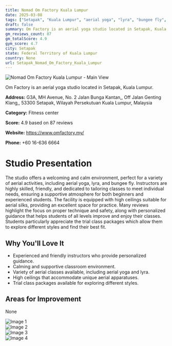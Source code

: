 ```yaml
---
title: Nomad Om Factory Kuala Lumpur
date: 2025-03-08
tags: ["Setapak", "Kuala Lumpur", "aerial yoga", "lyra", "bungee fly", "supportive atmosphere", "variety of classes", "Setapak"]  
draft: false
summary: Om Factory is an aerial yoga studio located in Setapak, Kuala Lumpur.
gm_reviews_count: 87
gm_totalScore: 4.9
gym_score: 4.7
city: Setapak
state: Federal Territory of Kuala Lumpur
country: None
url: Setapak_Nomad_Om_Factory_Kuala_Lumpur
---
```


<div className="aspect-[16/9] relative my-8">
  <img 
    src="https://lh5.googleusercontent.com/p/AF1QipN1tPLpWvdelbeSKw1D_FDVTI13E9dX9m_JfgYy=w1920-h1080-k-no"
    alt="Nomad Om Factory Kuala Lumpur - Main View"
    className="object-cover absolute inset-0 w-full h-full rounded-lg"
  />
</div>

Om Factory is an aerial yoga studio located in Setapak, Kuala Lumpur.

**Address:** G3A, MH Avenue, No. 2 Jalan Bunga Kantan,, Off Jalan Genting Klang,, 53300 Setapak, Wilayah Persekutuan Kuala Lumpur, Malaysia

**Category:** Fitness center

**Score:** 4.9 based on 87 reviews

**Website:** https://www.omfactory.my/

**Phone:** +60 16-636 6664

# Studio Presentation

The studio offers a welcoming and calm environment, perfect for a variety of aerial activities, including aerial yoga, lyra, and bungee fly. Instructors are highly skilled, friendly, and dedicated to tailoring classes to meet individual needs, ensuring a supportive atmosphere for both beginners and experienced students. The facility is equipped with high ceilings suitable for aerial silks, providing an excellent space for practice. Many reviews highlight the focus on proper technique and safety, along with personalized guidance that helps students of all levels improve and enjoy their classes. Students particularly appreciate the trial class packages which allow them to explore different styles and find their best fit.

## Why You'll Love It

- Experienced and friendly instructors who provide personalized guidance.
- Calming and supportive classroom environment.
- Variety of aerial classes available, including aerial yoga and lyra.
- High ceilings that accommodate unique aerial apparatuses.
- Trial class packages available for exploring different styles.

## Areas for Improvement

None

<div className="grid grid-cols-1 xl:grid-cols-2 gap-4 my-8">
<div className="aspect-[4/3] relative"><img src="https://lh3.googleusercontent.com/p/AF1QipNufLOLoZBlpGBSJ1HT1jWBwSXrGbBaypywz7Bt=w1920-h1080-k-no" alt="Image 1" className="object-cover absolute inset-0 w-full h-full rounded-lg" /></div>
<div className="aspect-[4/3] relative"><img src="https://lh5.googleusercontent.com/p/AF1QipNGkj6OaQ3igQJGTMIoUxZnGFOSYKPECuY8b8qR=w1920-h1080-k-no" alt="Image 2" className="object-cover absolute inset-0 w-full h-full rounded-lg" /></div>
<div className="aspect-[4/3] relative"><img src="https://lh5.googleusercontent.com/p/AF1QipPR9CFosHgnUWq9Re2XeyDoKb-Emo-XEQXMgXr0=w1920-h1080-k-no" alt="Image 3" className="object-cover absolute inset-0 w-full h-full rounded-lg" /></div>
<div className="aspect-[4/3] relative"><img src="https://lh5.googleusercontent.com/p/AF1QipMt3IPEr5_w1AdQVfTorK0HsKQYUKBzNRn3YgKx=w1920-h1080-k-no" alt="Image 4" className="object-cover absolute inset-0 w-full h-full rounded-lg" /></div>
</div>